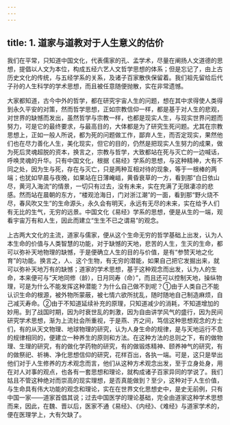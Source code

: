 ```yaml
---
---
---
```

title: 1. 道家与道教对于人生意义的估价
---




我们在平常，只知道中国文化，代表儒家的孔、孟学术，尽量在阐扬人文道德的思想，提倡以人文为本位，构成五经六艺人文哲学思想的体系；但是忘记了，由上古历史文化的传统，与五经学系的关系，及诸子百家散佚保留着。我们祖先留给后代子孙的人生科学的学术思想，而且被任意随便抛散，实在非常遗憾。

大家都知道，古今中外的哲学，都在研究宇宙人生的问题，想在其中求得使人类得到永久平安的对策，然而哲学思想，正如宗教信仰一样，都是基于对人生的悲观，对世界的缺憾而发出，虽然哲学与宗教一样，也都是现实人生，与现实世界问题而努力，可是它的最终要求，与最高目的，大体都是为了研究生死问题。尤其在宗教思想上，正如一般人所说，都为死的问题做工作，鄙弃人生，而否定现实，果然他们也在尽力善化人生，美化现实，但它的目的，仍然是把现实人生努力的成果，做为死后灵魂超脱的资本，换言之，宗教与哲学，大致都站在死与灭亡的一边喊话，呼唤灵魂的升华。只有中国文化，根据《易经》学系的思想，与这种精神，大有不同之处，因为生与死，存在与灭亡，只是两种互相对待的现象，等于一根棒的两端；也犹如早晨与夜晚，如果站在日薄崦嵫，黄昏衰草的一方，看到那“白日依山尽，黄河入海流”的情景，一切只有过去，没有未来，实在充满了无限凄凉的悲感。然而站在晨朝的东方，“楼观沧海日，门对浙江潮”的一面，看到那“野火烧不尽，春风吹又生”的生命源头，永久会有明天，永远有无尽的未来，实在给予人们有无比的生气，无穷的远景。中国文化《易经》学系的思想，便是从生的一端，观看宇宙万有和人生，因此而建立“生生不已之谓易”的观念。

上古两大文化的主流，道家与儒家，便从这个生命无穷的哲学基础上出发，认为人本生命的价值与人类智慧的功能，对于缺憾的天地，悲苦的人生，生灭的生命，都可以弥补天地物理的缺憾，于是便确立人生的目的与价值，是有“参赞天地之化育”的功能。换言之，人、这个生物，有无穷的潜能，如果自己把它发掘出来，就可以弥补天地万有的缺憾；道家的学术思想，基于这种观念而出发，认为人的生命，本来便可与“天地同修（龄），日月同寿（命）”，而且还可以控制天地，操纵物理，可是为什么不能发挥这种潜能？为什么自己做不到呢？①由于人类自己不能认识生命的根源，被外物所蒙蔽，被七情六欲所扰乱，随时随地自己制造麻烦，自己减灭寿命。②由于不知道延续补充的原理，只知道减少的消耗，不知道增加的妙用。到了战国时期，因为时衰世乱的刺激，因为自由讲学风气的盛行，因为民间研究学术思想，渐为上流社会所重视，于是燕、齐之间，笃信这种思想观念的方士们，有的从天文物理、地球物理的研究，认为人身生命的规律，是与天地运行不息的规律相同的，便建立一种养生的原则和方法。在这种方法的总则之下，有的做物理、生理的研究，有的做化学药物的研究，有的做锻炼精神、颐养神气的研究，有的做祭祀、祈祷、净化思想信仰的研究，花样百出，各执一端。可是，这只是举出他们对于人生修养的方术观念而言，他们从这种方术观念出发，至于立身处身，用在对人对事的观点，也各有一套思想和理论，就构成诸子百家异同的学说了。我们姑且不管这种绝对而崇高的现实理想，是否真能做到？至少，这种对于人生价值，与生命具有伟大功能的观念和理论，实在在世界文化思想史中，是史无前例，只有中国一家——道家首倡其说；过去中国医学的理论基础，完全由道家这种学术思想而来，因此，在魏、晋以后，医家不通《易经》、《内经》、《难经》与道家学术的，便在医理学上，大有欠缺了。